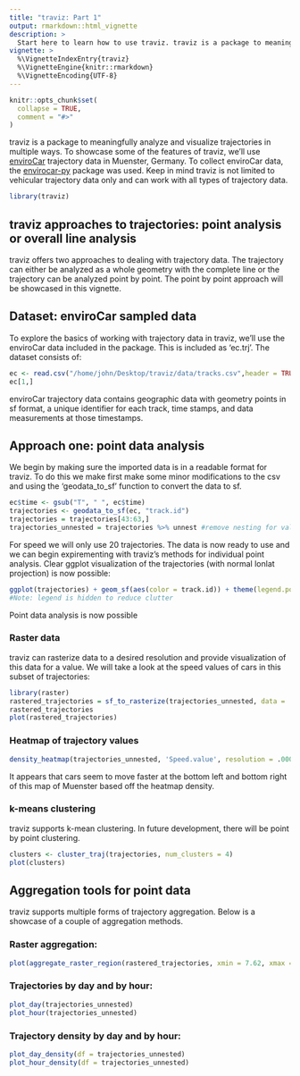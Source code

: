 ```yaml
---
title: "traviz: Part 1"
output: rmarkdown::html_vignette
description: >
  Start here to learn how to use traviz. traviz is a package to meaningfully analyze and visualize trajectory data. This package inherits   from sf and the previous trajectories package aiming to bring a modern approach to analyzing and visualizing trajectory data in R. 
vignette: >
  %\VignetteIndexEntry{traviz}
  %\VignetteEngine{knitr::rmarkdown}
  %\VignetteEncoding{UTF-8}
---
```


```r
knitr::opts_chunk$set(
  collapse = TRUE,
  comment = "#>"
)
```
traviz is a package to meaningfully analyze and visualize trajectories in multiple ways. To showcase some of the features of traviz, we'll use [enviroCar](https://envirocar.org/?lng=en) trajectory data in Muenster, Germany. To collect enviroCar data, the [envirocar-py](https://github.com/enviroCar/envirocar-py) package was used. Keep in mind traviz is not limited to vehicular trajectory data only and can work with all types of trajectory data. 
```r
library(traviz)
```
## traviz approaches to trajectories: point analysis or overall line analysis

traviz offers two approaches to dealing with trajectory data. The trajectory can either be analyzed as a whole geometry with the complete line or the trajectory can be analyzed point by point. The point by point approach will be showcased in this vignette.

## Dataset: enviroCar sampled data

To explore the basics of working with trajectory data in traviz, we'll use the enviroCar data included in the package. This is included as 'ec.trj'. The dataset consists of:
```r
ec <- read.csv("/home/john/Desktop/traviz/data/tracks.csv",header = TRUE, check.names = TRUE)
ec[1,]
```
enviroCar trajectory data contains geographic data with geometry points in sf format, a unique identifier for each track, time stamps, and data measurements at those timestamps. 

## Approach one: point data analysis

We begin by making sure the imported data is in a readable format for traviz. To do this we make first make some minor modifications to the csv and using the 'geodata_to_sf' function to convert the data to sf.
```r
ec$time <- gsub("T", " ", ec$time)
trajectories <- geodata_to_sf(ec, "track.id")
trajectories = trajectories[43:63,]
trajectories_unnested = trajectories %>% unnest #remove nesting for value analysis
```
For speed we will only use 20 trajectories. The data is now ready to use and we can begin expirementing with traviz's methods for individual point analysis. Clear ggplot visualization of the trajectories (with normal lonlat projection) is now possible:

```r
ggplot(trajectories) + geom_sf(aes(color = track.id)) + theme(legend.position = "none")
#Note: legend is hidden to reduce clutter
```

Point data analysis is now possible 

### Raster data
traviz can rasterize data to a desired resolution and provide visualization of this data for a value. We will take a look at the speed values of cars in this subset of trajectories:
```r
library(raster)
rastered_trajectories = sf_to_rasterize(trajectories_unnested, data = 'Speed.value', resolution = .0007)
rastered_trajectories
plot(rastered_trajectories)
```

### Heatmap of trajectory values
```r
density_heatmap(trajectories_unnested, 'Speed.value', resolution = .0007)
```
It appears that cars seem to move faster at the bottom left and bottom right of this map of Muenster based off the heatmap density. 

### k-means clustering
traviz  supports k-mean clustering. In future development, there will be point by point clustering.
```r
clusters <- cluster_traj(trajectories, num_clusters = 4)
plot(clusters)
```

## Aggregation tools for point data 
traviz supports multiple forms of trajectory aggregation. Below is a showcase of a couple of aggregation methods.

### Raster aggregation:
```r
plot(aggregate_raster_region(rastered_trajectories, xmin = 7.62, xmax = 7.63, ymin = 51.93, ymax = 51.94))
```

### Trajectories by day and by hour:
```r
plot_day(trajectories_unnested)
plot_hour(trajectories_unnested)
```

### Trajectory density by day and by hour: 
```r
plot_day_density(df = trajectories_unnested)
plot_hour_density(df = trajectories_unnested)
```
